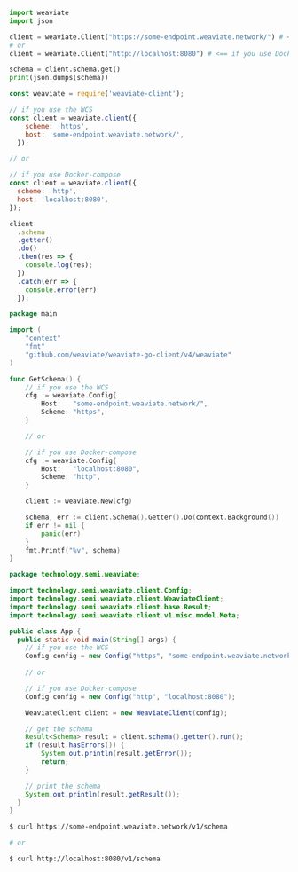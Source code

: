 
<Tabs groupId="languages">
<TabItem value="py" label="Python">

```python
import weaviate
import json

client = weaviate.Client("https://some-endpoint.weaviate.network/") # <== if you use the WCS
# or
client = weaviate.Client("http://localhost:8080") # <== if you use Docker-compose

schema = client.schema.get()
print(json.dumps(schema))
```

</TabItem>
<TabItem value="js" label="JavaScript">

```js
const weaviate = require('weaviate-client');

// if you use the WCS
const client = weaviate.client({
    scheme: 'https',
    host: 'some-endpoint.weaviate.network/',
  }); 

// or 

// if you use Docker-compose
const client = weaviate.client({
  scheme: 'http',
  host: 'localhost:8080',
}); 

client
  .schema
  .getter()
  .do()
  .then(res => {
    console.log(res);
  })
  .catch(err => {
    console.error(err)
  });
```

</TabItem>
<TabItem value="go" label="Go">

```go
package main

import (
	"context"
	"fmt"
	"github.com/weaviate/weaviate-go-client/v4/weaviate"
)

func GetSchema() {
    // if you use the WCS
    cfg := weaviate.Config{
        Host:   "some-endpoint.weaviate.network/",
        Scheme: "https",
    }

    // or

    // if you use Docker-compose
    cfg := weaviate.Config{
        Host:   "localhost:8080",
        Scheme: "http",
    }

    client := weaviate.New(cfg)

    schema, err := client.Schema().Getter().Do(context.Background())
    if err != nil {
        panic(err)
    }
    fmt.Printf("%v", schema)
}
```

</TabItem>
<TabItem value="java" label="Java">

```java
package technology.semi.weaviate;

import technology.semi.weaviate.client.Config;
import technology.semi.weaviate.client.WeaviateClient;
import technology.semi.weaviate.client.base.Result;
import technology.semi.weaviate.client.v1.misc.model.Meta;

public class App {
  public static void main(String[] args) {
    // if you use the WCS
    Config config = new Config("https", "some-endpoint.weaviate.network/");
    
    // or 

    // if you use Docker-compose
    Config config = new Config("http", "localhost:8080");

    WeaviateClient client = new WeaviateClient(config);

    // get the schema
    Result<Schema> result = client.schema().getter().run();
    if (result.hasErrors()) {
        System.out.println(result.getError());
        return;
    }

    // print the schema
    System.out.println(result.getResult());
  }
}
```

</TabItem>
<TabItem value="curl" label="Curl">

```bash
$ curl https://some-endpoint.weaviate.network/v1/schema

# or

$ curl http://localhost:8080/v1/schema
```

</TabItem>
</Tabs>